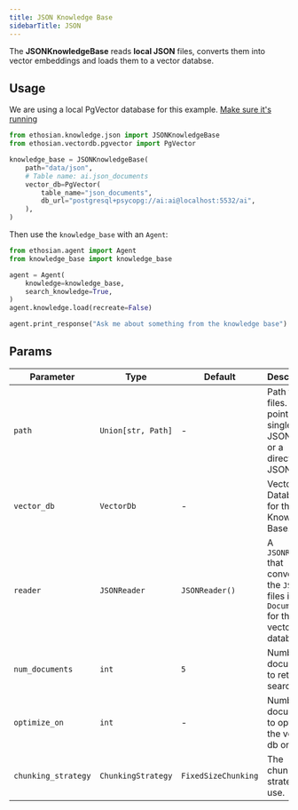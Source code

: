 ```yaml
---
title: JSON Knowledge Base
sidebarTitle: JSON
---
```


The **JSONKnowledgeBase** reads **local JSON** files, converts them into vector embeddings and loads them to a vector databse.

## Usage

<Note>

We are using a local PgVector database for this example. [Make sure it's running](https://docs.ethosian.com/vectordb/pgvector)

</Note>

```python knowledge_base.py
from ethosian.knowledge.json import JSONKnowledgeBase
from ethosian.vectordb.pgvector import PgVector

knowledge_base = JSONKnowledgeBase(
    path="data/json",
    # Table name: ai.json_documents
    vector_db=PgVector(
        table_name="json_documents",
        db_url="postgresql+psycopg://ai:ai@localhost:5532/ai",
    ),
)
```

Then use the `knowledge_base` with an `Agent`:

```python agent.py
from ethosian.agent import Agent
from knowledge_base import knowledge_base

agent = Agent(
    knowledge=knowledge_base,
    search_knowledge=True,
)
agent.knowledge.load(recreate=False)

agent.print_response("Ask me about something from the knowledge base")
```

## Params

| Parameter           | Type               | Default           | Description                                                                             |
| ------------------- | ------------------ | ----------------- | --------------------------------------------------------------------------------------- |
| `path`              | `Union[str, Path]` | -                 | Path to `JSON` files. Can point to a single JSON file or a directory of JSON files.     |
| `vector_db`         | `VectorDb`         | -                 | Vector Database for the Knowledge Base.                                                 |
| `reader`            | `JSONReader`       | `JSONReader()`    | A `JSONReader` that converts the `JSON` files into `Documents` for the vector database. |
| `num_documents`     | `int`              | `5`               | Number of documents to return on search.                                                |
| `optimize_on`       | `int`              | -                 | Number of documents to optimize the vector db on.                                       |
| `chunking_strategy` | `ChunkingStrategy` | `FixedSizeChunking` | The chunking strategy to use.                                                           |
